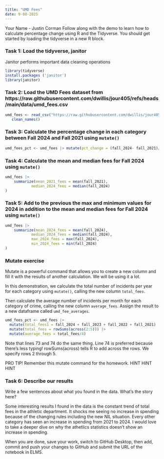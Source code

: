 ```yaml
---
title: "UMD Fees"
date: 9-08-2025
---
```

Your Name - Justin Corman 
Follow along with the demo to learn how to calculate percentage change using R and the Tidyverse. You should get started by loading the tidyverse in a new R block.


### Task 1: Load the tidyverse, janitor
Janitor performs important data cleaning operations

```r
library(tidyverse)
install.packages ('janitor')
library(janitor)
```




### Task 2: Load the UMD Fees dataset from https://raw.githubusercontent.com/dwillis/jour405/refs/heads/main/data/umd_fees.csv

```r
umd_fees <- read_csv("https://raw.githubusercontent.com/dwillis/jour405/refs/heads/main/data/umd_fees.csv") |> 
   clean_names()
```

### Task 3: Calculate the percentage change in each category between Fall 2024 and Fall 2021 using `mutate()`

```r
umd_fees_pct <- umd_fees |> mutate(pct_change = (fall_2024- fall_2021)/fall_2021 * 100)
```


### Task 4: Calculate the mean and median fees for Fall 2024 using `mutate()`

```r

umd_fees |> 
    summarize(mean_2021_fees = mean(fall_2021),
            median_2024_fees = median(fall_2024)
)


```

### Task 5: Add to the previous the max and minimum values for 2024 in addition to the mean and median fees for Fall 2024 using `mutate()`

```r

umd_fees |> 
    summarize(mean_2024_fees = mean(fall_2024),
            median_2024_fees = median(fall_2024),
            max_2024_fees = max(fall_2024),
            min_2024_fees = min(fall_2024)
)


```

### Mutate exercise

Mutate is a powerful command that allows you to create a new column and fill it with the results of another calculation. We will be using it a lot.

In this demonstration, we calculate the total number of incidents per year for each category using `mutate()`, calling the new column `total_fees`. 

Then calculate the average number of incidents per month for each category of crime, calling the new column `average_fees`. Assign the result to a new dataframe called `umd_fee_averages`.


```r

umd_fees_pct <- umd_fees |> 
  mutate(total_fees1 = fall_2024 + fall_2023 + fall_2022 + fall_2021) |> 
  mutate(total_fees = rowSums(across(2:5))) |> 
  mutate(average_fees = total_fees/4)

```

Note that lines 73 and 74 do the same thing. 
Line 74 is preferred because there's less typing! rowSums(across) tells R to add across the rows. We specify rows 2 through 5.


PRO TIP! Remember this mutate command for the homework.
HINT HINT HINT

### Task 6: Describe our results

Write a few sentences about what you found in the data. What's the story here?

Some interesting results I found in the data is the constant trend of total fees in the athletic department. It shocks me seeing no increase in spending because of the changing rules including the new NIL situation. Every other category has seen an increase in spending from 2021 to 2024. I would love to take a deeper dive on why the athetlics statistics doesn't show an increase in spending. 



When you are done, save your work, switch to GitHub Desktop, then add, commit and push your changes to GitHub and submit the URL of the notebook in ELMS.

